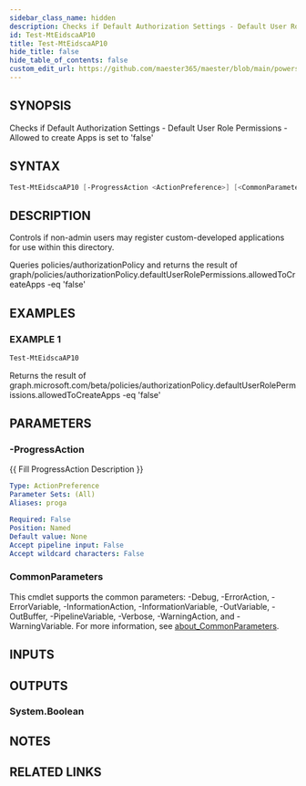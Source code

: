 ```yaml
---
sidebar_class_name: hidden
description: Checks if Default Authorization Settings - Default User Role Permissions - Allowed to create Apps is set to 'false'
id: Test-MtEidscaAP10
title: Test-MtEidscaAP10
hide_title: false
hide_table_of_contents: false
custom_edit_url: https://github.com/maester365/maester/blob/main/powershell/public/Test-MtEidscaAP10.ps1
---
```


## SYNOPSIS

Checks if Default Authorization Settings - Default User Role Permissions - Allowed to create Apps is set to 'false'

## SYNTAX

```powershell
Test-MtEidscaAP10 [-ProgressAction <ActionPreference>] [<CommonParameters>]
```

## DESCRIPTION

Controls if non-admin users may register custom-developed applications for use within this directory.

Queries policies/authorizationPolicy
and returns the result of
 graph/policies/authorizationPolicy.defaultUserRolePermissions.allowedToCreateApps -eq 'false'

## EXAMPLES

### EXAMPLE 1

```powershell
Test-MtEidscaAP10
```

Returns the result of graph.microsoft.com/beta/policies/authorizationPolicy.defaultUserRolePermissions.allowedToCreateApps -eq 'false'

## PARAMETERS

### -ProgressAction

\{\{ Fill ProgressAction Description \}\}

```yaml
Type: ActionPreference
Parameter Sets: (All)
Aliases: proga

Required: False
Position: Named
Default value: None
Accept pipeline input: False
Accept wildcard characters: False
```

### CommonParameters

This cmdlet supports the common parameters: -Debug, -ErrorAction, -ErrorVariable, -InformationAction, -InformationVariable, -OutVariable, -OutBuffer, -PipelineVariable, -Verbose, -WarningAction, and -WarningVariable. For more information, see [about_CommonParameters](http://go.microsoft.com/fwlink/?LinkID=113216).

## INPUTS

## OUTPUTS

### System.Boolean

## NOTES

## RELATED LINKS
